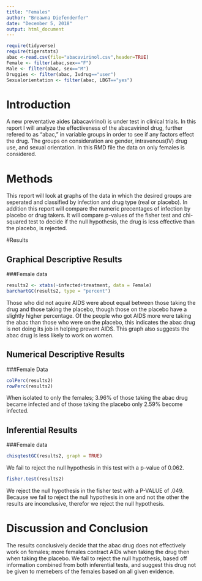```yaml
---
title: "Females"
author: "Breawna Diefenderfer"
date: "December 5, 2018"
output: html_document
---
```


```r
require(tidyverse)
require(tigerstats)
abac <-read.csv(file="abacavirinol.csv",header=TRUE)
Female <- filter(abac,sex=="F")
Male <- filter(abac, sex=="M")
Druggies <- filter(abac, Ivdrug=="user")
Sexualorientation <- filter(abac, LBGT=="yes")
```

# Introduction

<!--In this section you explain what you are trying to show.  Where did the data come from?  What is the research or other question you are trying to answer?.  If you skimp in this section expect to be marked down in your grade. Paint a picture of the project a couple of paragraphs is expected!-->

A new  preventative aides (abacavirinol) is under test in clinical trials. In this report I will analyze the effectiveness of the abacavirinol drug, further refered to as "abac," in variable groups in order to see if any factors effect the drug. The groups on consideration are gender, intravenous(IV) drug use, and sexual orientation.
In this RMD file the data on only females is considered.
  
# Methods

<!--Decide on your methods:  use "variable analysis" or other appropriate descriptors.  Make sure to choose at least one graphical method and at least one numerical method. Discuss what data manipulations may be needed for example subsetting or other binning procedures and what sort of graphical displays and inferential tools will be used!-->
This report will look at graphs of the data in which the desired groups are seperated and classified by infection and drug type (real or placebo). In addition this report will compare the numeric precentages of infection by placebo or drug takers. It will compare p-values of the fisher test and chi-squared test to decide if the null hypothesis, the drug is less effective than the placebo, is rejected.
  
#Results

<!--Divide this section into two sub-sections:  One for your descriptive  results and one for your inferential results.!-->

## Graphical Descriptive Results

<!--Graphical results here.  Make sure to show your code.  Provide appropriate labels for axes, giving units if possible, and provide a good title for the graph, too.  Use the graphical results to describe the patterns if any that exist in the data as focused toward the research question. Bottom line is to explain the features of the graph that are relevant to conforming or departing to what is expected by your null hypothesis !-->
  
###Female data
```r
results2 <- xtabs(~infected+treatment, data = Female)
barchartGC(results2, type = "percent")
```

Those who did not aquire AIDS were about equal between those taking the drug and those taking the placebo, though those on the placebo have a slightly higher percentage. Of the people who got AIDS more were taking the abac than those who were on the placebo, this indicates the abac drug is not doing its job in helping prevent AIDS. This graph also suggests the abac drug is less likely to work on women.

## Numerical Descriptive Results

<!--Numerical results go here. Use the numerical results to describe the patterns if any that exist in the data as focused toward the research question!-->
  
###Female Data
```r
colPerc(results2)
rowPerc(results2)
```
  When isolated to only the females; 3.96% of  those taking the abac drug became infected and of those taking the placebo only 2.59% become infected.

## Inferential Results

<!--State hypothesis clearly.  Make sure your discussion of the inferential test covers all the aspects that the test output produces, such as test statistic, p-value etc.  Make a decision about the null hypothesis, explain the assumptions on which the selected test/procedure was based, and why the chosen procedure satisfys the assumptions and is appropriate to answer the research question!-->
    
###Female data
```r
chisqtestGC(results2, graph = TRUE)
```
  
  We fail to reject the null hypothesis in this test with a p-value of 0.062.
```r
fisher.test(results2)
```
  We reject the null hypothesis in the fisher test with a P-VALUE of .049.
  Because we fail to reject the null hypothesis in one and not the other the results are inconclusive, therefor we reject the null hypothesis.
  

# Discussion and Conclusion

<!--Discussion and conclusion here.  If you found a relationship be sure to consider whether the relationship occurs because one of the variavbles causes the other, or whether they perhasps are related for some other reason.  Watch the chapter 6 videos from the GeorgeTown videos collection.!-->
The results conclusively decide that the abac drug does not effectively work on females; more females contract AIDs when taking the drug then when taking the placebo. We fail to reject the null hypothesis, based off information combined from both inferential tests, and suggest this drug not be given to memebers of the females based on all given evidence.


